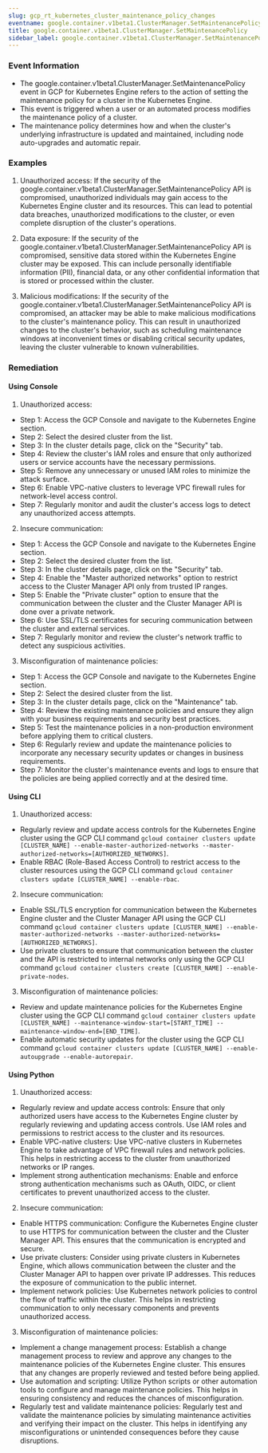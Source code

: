 ```yaml
--- 
slug: gcp_rt_kubernetes_cluster_maintenance_policy_changes
eventname: google.container.v1beta1.ClusterManager.SetMaintenancePolicy
title: google.container.v1beta1.ClusterManager.SetMaintenancePolicy
sidebar_label: google.container.v1beta1.ClusterManager.SetMaintenancePolicy
---
```

                       
### Event Information

- The google.container.v1beta1.ClusterManager.SetMaintenancePolicy event in GCP for Kubernetes Engine refers to the action of setting the maintenance policy for a cluster in the Kubernetes Engine.
- This event is triggered when a user or an automated process modifies the maintenance policy of a cluster.
- The maintenance policy determines how and when the cluster's underlying infrastructure is updated and maintained, including node auto-upgrades and automatic repair.


### Examples

1. Unauthorized access: If the security of the google.container.v1beta1.ClusterManager.SetMaintenancePolicy API is compromised, unauthorized individuals may gain access to the Kubernetes Engine cluster and its resources. This can lead to potential data breaches, unauthorized modifications to the cluster, or even complete disruption of the cluster's operations.

2. Data exposure: If the security of the google.container.v1beta1.ClusterManager.SetMaintenancePolicy API is compromised, sensitive data stored within the Kubernetes Engine cluster may be exposed. This can include personally identifiable information (PII), financial data, or any other confidential information that is stored or processed within the cluster.

3. Malicious modifications: If the security of the google.container.v1beta1.ClusterManager.SetMaintenancePolicy API is compromised, an attacker may be able to make malicious modifications to the cluster's maintenance policy. This can result in unauthorized changes to the cluster's behavior, such as scheduling maintenance windows at inconvenient times or disabling critical security updates, leaving the cluster vulnerable to known vulnerabilities.

### Remediation

#### Using Console

1. Unauthorized access:
- Step 1: Access the GCP Console and navigate to the Kubernetes Engine section.
- Step 2: Select the desired cluster from the list.
- Step 3: In the cluster details page, click on the "Security" tab.
- Step 4: Review the cluster's IAM roles and ensure that only authorized users or service accounts have the necessary permissions.
- Step 5: Remove any unnecessary or unused IAM roles to minimize the attack surface.
- Step 6: Enable VPC-native clusters to leverage VPC firewall rules for network-level access control.
- Step 7: Regularly monitor and audit the cluster's access logs to detect any unauthorized access attempts.

2. Insecure communication:
- Step 1: Access the GCP Console and navigate to the Kubernetes Engine section.
- Step 2: Select the desired cluster from the list.
- Step 3: In the cluster details page, click on the "Security" tab.
- Step 4: Enable the "Master authorized networks" option to restrict access to the Cluster Manager API only from trusted IP ranges.
- Step 5: Enable the "Private cluster" option to ensure that the communication between the cluster and the Cluster Manager API is done over a private network.
- Step 6: Use SSL/TLS certificates for securing communication between the cluster and external services.
- Step 7: Regularly monitor and review the cluster's network traffic to detect any suspicious activities.

3. Misconfiguration of maintenance policies:
- Step 1: Access the GCP Console and navigate to the Kubernetes Engine section.
- Step 2: Select the desired cluster from the list.
- Step 3: In the cluster details page, click on the "Maintenance" tab.
- Step 4: Review the existing maintenance policies and ensure they align with your business requirements and security best practices.
- Step 5: Test the maintenance policies in a non-production environment before applying them to critical clusters.
- Step 6: Regularly review and update the maintenance policies to incorporate any necessary security updates or changes in business requirements.
- Step 7: Monitor the cluster's maintenance events and logs to ensure that the policies are being applied correctly and at the desired time.

#### Using CLI

1. Unauthorized access:
- Regularly review and update access controls for the Kubernetes Engine cluster using the GCP CLI command `gcloud container clusters update [CLUSTER_NAME] --enable-master-authorized-networks --master-authorized-networks=[AUTHORIZED_NETWORKS]`.
- Enable RBAC (Role-Based Access Control) to restrict access to the cluster resources using the GCP CLI command `gcloud container clusters update [CLUSTER_NAME] --enable-rbac`.

2. Insecure communication:
- Enable SSL/TLS encryption for communication between the Kubernetes Engine cluster and the Cluster Manager API using the GCP CLI command `gcloud container clusters update [CLUSTER_NAME] --enable-master-authorized-networks --master-authorized-networks=[AUTHORIZED_NETWORKS]`.
- Use private clusters to ensure that communication between the cluster and the API is restricted to internal networks only using the GCP CLI command `gcloud container clusters create [CLUSTER_NAME] --enable-private-nodes`.

3. Misconfiguration of maintenance policies:
- Review and update maintenance policies for the Kubernetes Engine cluster using the GCP CLI command `gcloud container clusters update [CLUSTER_NAME] --maintenance-window-start=[START_TIME] --maintenance-window-end=[END_TIME]`.
- Enable automatic security updates for the cluster using the GCP CLI command `gcloud container clusters update [CLUSTER_NAME] --enable-autoupgrade --enable-autorepair`.

#### Using Python

1. Unauthorized access:
- Regularly review and update access controls: Ensure that only authorized users have access to the Kubernetes Engine cluster by regularly reviewing and updating access controls. Use IAM roles and permissions to restrict access to the cluster and its resources.
- Enable VPC-native clusters: Use VPC-native clusters in Kubernetes Engine to take advantage of VPC firewall rules and network policies. This helps in restricting access to the cluster from unauthorized networks or IP ranges.
- Implement strong authentication mechanisms: Enable and enforce strong authentication mechanisms such as OAuth, OIDC, or client certificates to prevent unauthorized access to the cluster.

2. Insecure communication:
- Enable HTTPS communication: Configure the Kubernetes Engine cluster to use HTTPS for communication between the cluster and the Cluster Manager API. This ensures that the communication is encrypted and secure.
- Use private clusters: Consider using private clusters in Kubernetes Engine, which allows communication between the cluster and the Cluster Manager API to happen over private IP addresses. This reduces the exposure of communication to the public internet.
- Implement network policies: Use Kubernetes network policies to control the flow of traffic within the cluster. This helps in restricting communication to only necessary components and prevents unauthorized access.

3. Misconfiguration of maintenance policies:
- Implement a change management process: Establish a change management process to review and approve any changes to the maintenance policies of the Kubernetes Engine cluster. This ensures that any changes are properly reviewed and tested before being applied.
- Use automation and scripting: Utilize Python scripts or other automation tools to configure and manage maintenance policies. This helps in ensuring consistency and reduces the chances of misconfiguration.
- Regularly test and validate maintenance policies: Regularly test and validate the maintenance policies by simulating maintenance activities and verifying their impact on the cluster. This helps in identifying any misconfigurations or unintended consequences before they cause disruptions.


 